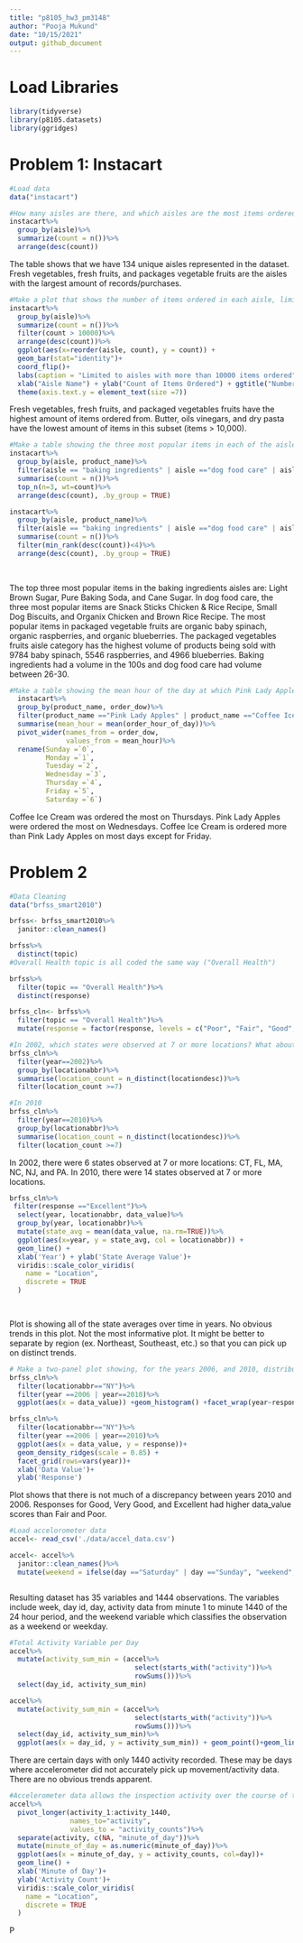 ```yaml
---
title: "p8105_hw3_pm3148"
author: "Pooja Mukund"
date: "10/15/2021"
output: github_document
---
```


# Load Libraries
```r
library(tidyverse)
library(p8105.datasets)
library(ggridges)
```
# Problem 1: Instacart
```r
#Load data
data("instacart")
```

```r
#How many aisles are there, and which aisles are the most items ordered from?
instacart%>%
  group_by(aisle)%>%
  summarize(count = n())%>%
  arrange(desc(count))
```
The table shows that we have 134 unique aisles represented in the dataset. Fresh vegetables, fresh fruits, and packages vegetable fruits are the aisles with the largest amount of records/purchases. 


```r
#Make a plot that shows the number of items ordered in each aisle, limiting this to aisles with more than 10000 items ordered. Arrange aisles sensibly, and organize your plot so others can read it.
instacart%>%
  group_by(aisle)%>%
  summarize(count = n())%>%
  filter(count > 10000)%>%
  arrange(desc(count))%>%
  ggplot(aes(x=reorder(aisle, count), y = count)) + 
  geom_bar(stat="identity")+
  coord_flip()+
  labs(caption = "Limited to aisles with more than 10000 items ordered") + 
  xlab("Aisle Name") + ylab("Count of Items Ordered") + ggtitle("Number of items ordered by aisle") +
  theme(axis.text.y = element_text(size =7))

```
Fresh vegetables, fresh fruits, and packaged vegetables fruits have the highest amount of items ordered from. Butter, oils vinegars, and dry pasta have the lowest amount of items in this subset (items > 10,000). 
```r
#Make a table showing the three most popular items in each of the aisles “baking ingredients”, “dog food care”, and “packaged vegetables fruits”. Include the number of times each item is ordered in your table.
instacart%>%
  group_by(aisle, product_name)%>%
  filter(aisle == "baking ingredients" | aisle =="dog food care" | aisle =="packaged vegetables fruits")%>%
  summarise(count = n())%>%
  top_n(n=3, wt=count)%>%
  arrange(desc(count), .by_group = TRUE)

instacart%>%
  group_by(aisle, product_name)%>%
  filter(aisle == "baking ingredients" | aisle =="dog food care" | aisle =="packaged vegetables fruits")%>%
  summarise(count = n())%>%
  filter(min_rank(desc(count))<4)%>%
  arrange(desc(count), .by_group = TRUE)
  
  
```
The top three most popular items in the baking ingredients aisles are: Light Brown Sugar, Pure Baking Soda, and Cane Sugar. In dog food care, the three most popular items are Snack Sticks Chicken & Rice Recipe, Small Dog Biscuits, and Organix Chicken and Brown Rice Recipe. The most popular items in packaged vegetable fruits are organic baby spinach, organic raspberries, and organic blueberries. The packaged vegetables fruits aisle category has the highest volume of products being sold with 9784 baby spinach, 5546 raspberries, and 4966 blueberries. Baking ingredients had a volume in the 100s and dog food care had volume between 26-30. 
```r
#Make a table showing the mean hour of the day at which Pink Lady Apples and Coffee Ice Cream are ordered on each day of the week; format this table for human readers (i.e. produce a 2 x 7 table).
  instacart%>%
  group_by(product_name, order_dow)%>%
  filter(product_name =="Pink Lady Apples" | product_name =="Coffee Ice Cream")%>%
  summarise(mean_hour = mean(order_hour_of_day))%>%
  pivot_wider(names_from = order_dow,
              values_from = mean_hour)%>%
  rename(Sunday =`0`,
         Monday =`1`,
         Tuesday =`2`,
         Wednesday =`3`,
         Thursday =`4`,
         Friday =`5`,
         Saturday =`6`)
```
Coffee Ice Cream was ordered the most on Thursdays. Pink Lady Apples were ordered the most on Wednesdays. Coffee Ice Cream is ordered more than Pink Lady Apples on most days except for Friday. 

# Problem 2 
```r
#Data Cleaning 
data("brfss_smart2010")

brfss<- brfss_smart2010%>%
  janitor::clean_names()

brfss%>%
  distinct(topic)
#Overall Health topic is all coded the same way ("Overall Health")

brfss%>%
  filter(topic == "Overall Health")%>%
  distinct(response)

brfss_cln<- brfss%>%
  filter(topic == "Overall Health")%>%
  mutate(response = factor(response, levels = c("Poor", "Fair", "Good", "Very good", "Excellent")))

```
```r
#In 2002, which states were observed at 7 or more locations? What about in 2010?
brfss_cln%>%
  filter(year==2002)%>%
  group_by(locationabbr)%>%
  summarise(location_count = n_distinct(locationdesc))%>%
  filter(location_count >=7)

#In 2010 
brfss_cln%>%
  filter(year==2010)%>%
  group_by(locationabbr)%>%
  summarise(location_count = n_distinct(locationdesc))%>%
  filter(location_count >=7)
```   
In 2002, there were 6 states observed at 7 or more locations: CT, FL, MA, NC, NJ, and PA. In 2010, there were 14 states observed at 7 or more locations. 
```r
brfss_cln%>%
 filter(response =="Excellent")%>%
  select(year, locationabbr, data_value)%>%
  group_by(year, locationabbr)%>%
  mutate(state_avg = mean(data_value, na.rm=TRUE))%>%
  ggplot(aes(x=year, y = state_avg, col = locationabbr)) +
  geom_line() +
  xlab('Year') + ylab('State Average Value')+
  viridis::scale_color_viridis(
    name = "Location", 
    discrete = TRUE
  )

  
```
Plot is showing all of the state averages over time in years. No obvious trends in this plot. Not the most informative plot. It might be better to separate by region (ex. Northeast, Southeast, etc.) so that you can pick up on distinct trends. 
```r
# Make a two-panel plot showing, for the years 2006, and 2010, distribution of data_value for responses (“Poor” to “Excellent”) among locations in NY State.
brfss_cln%>%
  filter(locationabbr=="NY")%>%
  filter(year ==2006 | year==2010)%>%
  ggplot(aes(x = data_value)) +geom_histogram() +facet_wrap(year~response, nrow=2)

brfss_cln%>%
  filter(locationabbr=="NY")%>%
  filter(year ==2006 | year==2010)%>%
  ggplot(aes(x = data_value, y = response))+ 
  geom_density_ridges(scale = 0.85) +
  facet_grid(rows=vars(year))+
  xlab('Data Value')+
  ylab('Response')
```   
Plot shows that there is not much of a discrepancy between years 2010 and 2006. Responses for Good, Very Good, and Excellent had higher data_value scores than Fair and Poor. 
```r
#Load accelorometer data
accel<- read_csv('./data/accel_data.csv')

accel<- accel%>%
  janitor::clean_names()%>%
  mutate(weekend = ifelse(day =="Saturday" | day =="Sunday", "weekend", "weekday"))



```
Resulting dataset has 35 variables and 1444 observations. The variables include week, day id, day, activity data from minute 1 to minute 1440 of the 24 hour period, and the weekend variable which classifies the observation as a weekend or weekday. 

```r
#Total Activity Variable per Day 
accel%>%
  mutate(activity_sum_min = (accel%>%
                               select(starts_with("activity"))%>%
                               rowSums()))%>%
  select(day_id, activity_sum_min)

accel%>%
  mutate(activity_sum_min = (accel%>%
                               select(starts_with("activity"))%>%
                               rowSums()))%>%
  select(day_id, activity_sum_min)%>%
  ggplot(aes(x = day_id, y = activity_sum_min)) + geom_point()+geom_line()
```
There are certain days with only 1440 activity recorded. These may be days where accelerometer did not accurately pick up movement/activity data. There are no obvious trends apparent. 
```r
#Accelerometer data allows the inspection activity over the course of the day. Make a single-panel plot that shows the 24-hour activity time courses for each day and use color to indicate day of the week. Describe in words any patterns or conclusions you can make based on this graph.
accel%>%
  pivot_longer(activity_1:activity_1440,
               names_to="activity", 
               values_to = "activity_counts")%>%
  separate(activity, c(NA, "minute_of_day"))%>%
  mutate(minute_of_day = as.numeric(minute_of_day))%>%
  ggplot(aes(x = minute_of_day, y = activity_counts, col=day))+
  geom_line() +
  xlab('Minute of Day')+
  ylab('Activity Count')+
  viridis::scale_color_viridis(
    name = "Location", 
    discrete = TRUE
  )

```
P
